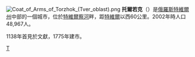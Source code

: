 {{coord|57|02|N|34|57|E|type:city|display=title}}
[[File:Coat_of_Arms_of_Torzhok_(Tver_oblast).png|right]]
'''托爾若克'''（{{lang-ru|Торжо́к}}）是[[俄羅斯|俄羅斯]][[特維爾州|特維爾州]]中部的一個城市，位於[[特維爾察河|特維爾察河]]畔，距[[特維爾|特維爾]]以西60公里。2002年時人口48,967人。

1138年首見於文獻，1775年建市。

{{特維爾州城市}}
{{俄羅斯地理小作品}}

[[Category:特維爾州城市|Т]]